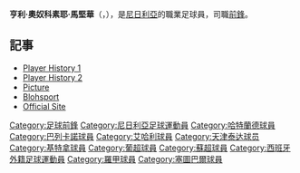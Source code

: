 {{Football player infobox 
| playername = 馬堅華
| image = 
| fullname = Henry Olufosoye Makinwa
| nickname = 
| height = 181cm , 80 kg
| dateofbirth = {{birth date and age|1977|11|6}}
| cityofbirth = [[拉哥斯|拉哥斯]]
| countryofbirth = [[尼日利亞|尼日利亞]]
| currentclub = {{tsl|en|PSMS Medan||棉蘭}}
| clubnumber = 11
| position = [[前鋒_(足球)|前鋒]]
| youthyears = 
| youthclubs = 
| years = 1995<br />1996<br />1997<br />1997-98<br />1997-98<br />1998-01<br />2001-02<br />2002-03<br />2003-04<br />2004-05<br />2006-07<br />2006<br />2007<br />2007<br />2007-08<br />2008-
| clubs = [[哈特蘭德足球俱樂部|哈特蘭德]]<br />干諾特<br />{{tsl|en|Udoji United||烏杜傑聯}}<br />[[巴列卡诺足球俱乐部|巴列卡諾]]<br />[[彭拿費爾足球會|彭拿費爾]]<br />[[塞圖巴爾足球會|塞圖巴爾]]<br />[[吉爾維森特足球俱樂部|基維辛迪]]<br />[[法鲁人体育俱乐部|法倫斯]]<br />{{tsl|en|Rapid Bucuresti||布加勒斯特迅速}}<br />[[費倫斯體育會|費倫斯]]<br />[[彼達迪華馬卡比足球會|彼達迪華馬卡比]]<br />[[艾哈利|艾哈利]]<br />{{tsl|en|AEP Paphos||帕福斯}}<br />[[天津泰達|天津泰達]]<br />[[基特拿足球會|基特拿]]<br />{{tsl|en|PSMS Medan||棉蘭}}
| caps(goals) = <br />? (?)<br />20 (10)<br />70 (39)<br />11 (6)<br />30 (12)<br />10 (3)<br />10 (4)<br />11 (2)<br />10 (4)<br /><br />9 (4)<br />9 (4)<br />12 (1)<br />13 (0)
| nationalyears = ?-?
| nationalteam = [[尼日利亞國家足球隊|尼日利亞]] 
| nationalcaps(goals) = 8 (4)
| pcupdate = 21:48, 11 March 2008 (UTC)
| ntupdate = 
}}

'''亨利·奧奴科素耶·馬堅華'''（'''{{lang|pl|Henry Olufosoye Makinwa}}'''，{{bd|1977年|1月6日|catIdx=Henry Olufosoye Makinwa}}），是[[尼日利亞|尼日利亞]]的職業足球員，司職[[前鋒_(足球)|前鋒]]。

== 記事 ==
*[http://www.playerhistory.com/player/8142/ Player History 1] {{Wayback|url=http://www.playerhistory.com/player/8142/ |date=20160306225638 }}
*[http://www.romaniansoccer.ro/players/m/makinwa_henry.shtml Player History 2] {{Wayback|url=http://www.romaniansoccer.ro/players/m/makinwa_henry.shtml |date=20121009063808 }}
*[https://web.archive.org/web/20081119154007/http://www.gretnafcpics.co.uk/pictures_638770/Henry-Makinwa.html Picture]
*[http://makinwa.blogspot.com/ Blohsport] {{Wayback|url=http://makinwa.blogspot.com/ |date=20190718170435 }}
*[https://web.archive.org/web/20080922210931/http://www.henrymakinwa.com/curriculum_historial.htm Official Site]

{{2006年中超分类名单天津}}

{{DEFAULTSORT:Makinwa, Henry}}
[[Category:足球前鋒|Category:足球前鋒]]
[[Category:尼日利亞足球運動員|Category:尼日利亞足球運動員]]
[[Category:哈特蘭德球員|Category:哈特蘭德球員]]
[[Category:巴列卡諾球員|Category:巴列卡諾球員]]
[[Category:艾哈利球員|Category:艾哈利球員]]
[[Category:天津泰达球员|Category:天津泰达球员]]
[[Category:基特拿球員|Category:基特拿球員]]
[[Category:葡超球員|Category:葡超球員]]
[[Category:蘇超球員|Category:蘇超球員]]
[[Category:西班牙外籍足球運動員|Category:西班牙外籍足球運動員]]
[[Category:羅甲球員|Category:羅甲球員]]
[[Category:塞圖巴爾球員|Category:塞圖巴爾球員]]